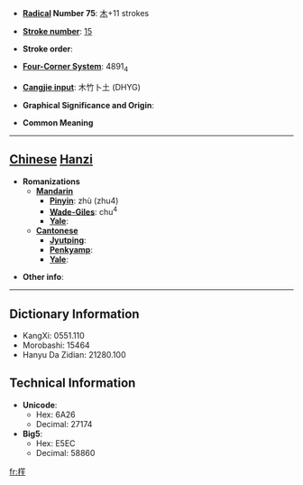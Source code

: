 * '''[[Wiktionary:Chinese radical index| Radical]] Number 75''': [[Wiktionary:Chinese radical index 木|木]]+11 strokes

* '''[[Wiktionary:Chinese total strokes index|Stroke number]]''': [[Wiktionary:Chinese total strokes index 15|15]]

* '''Stroke order''': 

* '''[[Wiktionary:Chinese four corner index|Four-Corner System]]''': 4891<sub>4</sub>

* '''[[Wiktionary:Chinese Cangjie index|Cangjie input]]''': 木竹卜土 (DHYG)

* '''Graphical Significance and Origin''': 

* '''Common Meaning'''

----

== [[Chinese]] [[Hanzi]] ==

* '''Romanizations'''
** '''[[Mandarin]]'''
*** '''[[Pinyin]]''': zhù (zhu4)
*** '''[[Wade-Giles]]''': chu<sup>4</sup>
*** '''[[Yale]]''': 
** '''[[Cantonese]]'''
*** '''[[Jyutping]]''':
*** '''[[Penkyamp]]''': 
*** '''[[Yale]]''': 

* '''Other info''': 

----

== Dictionary Information ==

* KangXi: 0551.110
* Morobashi: 15464
* Hanyu Da Zidian: 21280.100

== Technical Information ==

* '''Unicode''':
** Hex: 6A26
** Decimal: 27174
* '''Big5''':
** Hex: E5EC
** Decimal: 58860

[[fr:樦]]